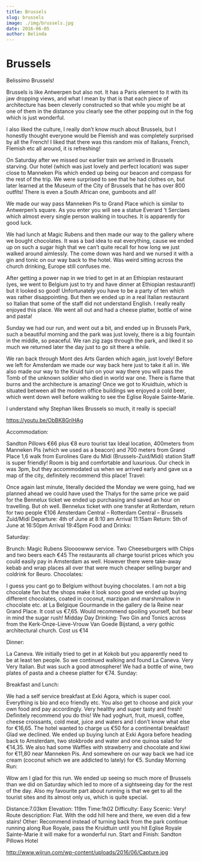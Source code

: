 ```yaml
---
title: Brussels
slug: brussels
image: ./img/brussels.jpg
date: 2016-06-05
author: Belinda
---
```



# Brussels

Belissimo Brussels!

Brussels is like Antwerpen but also not. It has a Paris element to it with its jaw dropping views, and what I mean by that is that each piece of architecture has been cleverly constructed so that while you might be at one of them in the distance you clearly see the other popping out in the fog which is just wonderful.

I also liked the culture, I really don’t know much about Brussels, but I honestly thought everyone would be Flemish and was completely surprised by all the French! I liked that there was this random mix of Italians, French, Flemish etc all around, it is refreshing!

On Saturday after we missed our earlier train we arrived in Brussels starving. Our hotel (which was just lovely and perfect location) was super close to Manneken Pis which ended up being our beacon and compass for the rest of the trip. We were surprised to see that he had clothes on, but later learned at the Museum of the City of Brussels that he has over 800 outfits! There is even a South African one, gumboots and all!

We made our way pass Manneken Pis to Grand Place which is similar to Antwerpen’s square. As you enter you will see a statue Everard ‘t Serclaes which almost every single person walking in touches. It is apparently for good luck.

We had lunch at Magic Rubens and then made our way to the gallery where we bought chocolates. It was a bad idea to eat everything, cause we ended up on such a sugar high that we can’t quite recall for how long we just walked around aimlessly. The come down was hard and we nursed it with a gin and tonic on our way back to the hotel. Was weird sitting across the church drinking, Europe still confuses me.

After getting a power nap in we tried to get in at an Ethiopian restaurant (yes, we went to Belgium just to try and have dinner at Ethiopian restaurant!) but it looked so good! Unfortunately you have to be a party of ten which was rather disappointing. But then we ended up in a real Italian restaurant so Italian that some of the staff did not understand English. I really really enjoyed this place. We went all out and had a cheese platter, bottle of wine and pasta!

Sunday we had our run, and went out a bit, and ended up in Brussels Park, such a beautiful morning and the park was just lovely, there is a big fountain in the middle, so peaceful. We ran zig zags through the park, and liked it so much we returned later the day just to go sit there a while.

We ran back through Mont des Arts Garden which again, just lovely! Before we left for Amsterdam we made our way back here just to take it all in. We also made our way to the Kruid tuin on your way there you will pass the Tomb of the unknown soldier who died in world war one. There is flame that burns and the architecture is amazing! Once we got to Kruidtuin, which is situated between all the modern office buildings we enjoyed a cold beer, which went down well before walking to see the Eglise Royale Sainte-Marie.

I understand why Stephan likes Brussels so much, it really is special!

https://youtu.be/ObBK8GriHAg

Accommodation:

Sandton Pillows €66 plus €8 euro tourist tax
Ideal location, 400meters from Manneken Pis (which we used as a beacon) and 700 meters from Grand Place
1,6 walk from Eurolines Gare du Midi (Brussels-Zuid/Midi) station
Staff is super friendly! Room is big and comfortable and luxurious. Our check in was 3pm, but they accommodated us when we arrived early and gave us a map of the city, definitely recommend this place!
Travel:

Once again last minute, literally decided the Monday we were going, had we planned ahead we could have used the Thalys for the same price we paid for the Bennelux ticket we ended up purchasing and saved an hour on travelling. But oh well.
Bennelux ticket with one transfer at Rotterdam, return for two people €106
Amsterdam Central – Rotterdam Central – Brussels Zuid/Midi
Departure: 4th of June at 8:10 am Arrival 11:15am
Return: 5th of June at 16:50pm Arrival 19:45pm
Food and Drinks:

Saturday:

Brunch: Magic Rubens
Sloooowww service.
Two Cheeseburgers with Chips and two beers each €45
The restaurants all charge tourist prices which you could easily pay in Amsterdam as well.
However there were take-away kebab and wrap places all over that were much cheaper selling burger and coldrink for 8euro.
Chocolates:

I guess you cant go to Belgium without buying chocolates. I am not a big chocolate fan but the shops make it look sooo good we ended up buying different chocolates, coated in coconut, marzipan and marshmallow in chocolate etc. at La Belgique Gourmande in the gallery de la Reine near Grand Place.
It cost us €7,65.
Would recommend spoiling yourself, but bear in mind the sugar rush!
Midday Day Drinking: Two Gin and Tonics across from the Kerk-Onze-Lieve-Vrouw Van Goede Bijstand, a very gothic architectural church. Cost us €14

Dinner:

La Caneva.
We initially tried to get in at Kokob but you apparently need to be at least ten people.
So we continued walking and found La Caneva.
Very Very Italian. But was such a good atmosphere!
We had a bottle of wine, two plates of pasta and a cheese platter for €74.
Sunday:

Breakfast and Lunch:

We had a self service breakfast at Exki Agora, which is super cool. Everything is bio and eco friendly etc. You also get to choose and pick your own food and pay accordingly. Very healthy and super tasty and fresh! Definitely recommend you do this!
We had yoghurt, fruit, muesli, coffee, cheese croissants, cold meat, juice and waters and I don’t know what else for €16,65. The hotel wanted to charge us €50 for a continental breakfast! Glad we declined.
We ended up buying lunch at Exki Agora before heading back to Amsterdam, two stokbrode and water and one quinoa salad for €14,35.
We also had some Waffles with strawberry and chocolate and kiwi for €11,80 near Manneken Pis. And somewhere on our way back we had ice cream (coconut which we are addicted to lately) for €5.
Sunday Morning Run:

Wow am I glad for this run. We ended up seeing so much more of Brussels than we did on Saturday which led to more of a sightseeing day for the rest of the day. Also my favourite part about running is that we get to all the tourist sites and its almost only us, which is quite special.

Distance:7.03km
Elevation: 119m
Time:1h02
Difficulty: Easy
Scenic: Very!
Route description: Flat. With the odd hill here and there, we even did a few stairs!
Other: Recommend instead of turning back from the park continue running along Rue Royale, pass the Kruidtuin until you hit Eglise Royale Sainte-Marie it will make for a wonderful run.
Start and Finish: Sandton Pillows Hotel

http://www.wijrun.com/wp-content/uploads/2016/06/Capture.jpg
